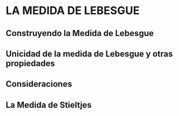 # LA MEDIDA DE LEBESGUE

## Construyendo la Medida de Lebesgue

## Unicidad de la medida de Lebesgue y otras propiedades

## Consideraciones

## La Medida de Stieltjes
